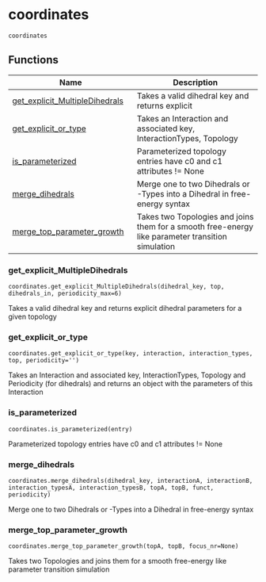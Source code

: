 # coordinates { #kimmdy.coordinates }

`coordinates`

## Functions

| Name | Description |
| --- | --- |
| [get_explicit_MultipleDihedrals](#kimmdy.coordinates.get_explicit_MultipleDihedrals) | Takes a valid dihedral key and returns explicit |
| [get_explicit_or_type](#kimmdy.coordinates.get_explicit_or_type) | Takes an Interaction and associated key, InteractionTypes, Topology |
| [is_parameterized](#kimmdy.coordinates.is_parameterized) | Parameterized topology entries have c0 and c1 attributes != None |
| [merge_dihedrals](#kimmdy.coordinates.merge_dihedrals) | Merge one to two Dihedrals or -Types into a Dihedral in free-energy syntax |
| [merge_top_parameter_growth](#kimmdy.coordinates.merge_top_parameter_growth) | Takes two Topologies and joins them for a smooth free-energy like parameter transition simulation |

### get_explicit_MultipleDihedrals { #kimmdy.coordinates.get_explicit_MultipleDihedrals }

`coordinates.get_explicit_MultipleDihedrals(dihedral_key, top, dihedrals_in, periodicity_max=6)`

Takes a valid dihedral key and returns explicit
dihedral parameters for a given topology

### get_explicit_or_type { #kimmdy.coordinates.get_explicit_or_type }

`coordinates.get_explicit_or_type(key, interaction, interaction_types, top, periodicity='')`

Takes an Interaction and associated key, InteractionTypes, Topology
and Periodicity (for dihedrals) and returns an object with the parameters of this Interaction

### is_parameterized { #kimmdy.coordinates.is_parameterized }

`coordinates.is_parameterized(entry)`

Parameterized topology entries have c0 and c1 attributes != None

### merge_dihedrals { #kimmdy.coordinates.merge_dihedrals }

`coordinates.merge_dihedrals(dihedral_key, interactionA, interactionB, interaction_typesA, interaction_typesB, topA, topB, funct, periodicity)`

Merge one to two Dihedrals or -Types into a Dihedral in free-energy syntax

### merge_top_parameter_growth { #kimmdy.coordinates.merge_top_parameter_growth }

`coordinates.merge_top_parameter_growth(topA, topB, focus_nr=None)`

Takes two Topologies and joins them for a smooth free-energy like parameter transition simulation